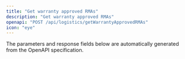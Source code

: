 ```yaml
---
title: "Get warranty approved RMAs"
description: "Get warranty approved RMAs"
openapi: "POST /api/logistics/getWarrantyApprovedRMAs"
icon: "eye"
---
```


<Note>
The parameters and response fields below are automatically generated from the OpenAPI specification.
</Note>
